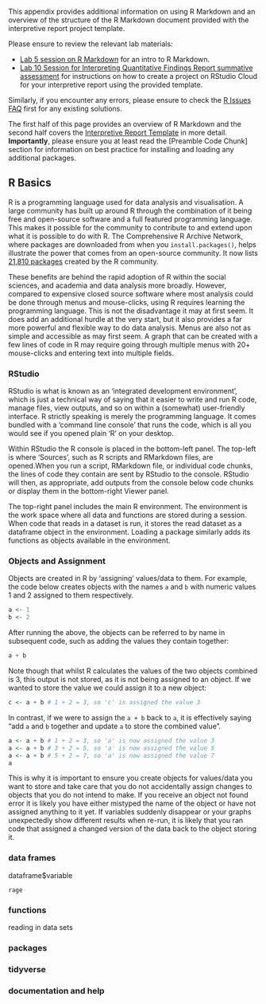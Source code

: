 This appendix provides additional information on using R Markdown and an overview of the structure of the R Markdown document provided with the interpretive report project template.

Please ensure to review the relevant lab materials:

-   [Lab 5 session on R Markdown](05-Lab5.qmd) for an intro to R Markdown.
-   [Lab 10 Session for Interpreting Quantitative Findings Report summative assessment](10-Lab10.qmd) for instructions on how to create a project on RStudio Cloud for your interpretive report using the provided template.

Similarly, if you encounter any errors, please ensure to check the [R Issues FAQ](13-RFAQ.qmd) first for any existing solutions.

The first half of this page provides an overview of R Markdown and the second half covers the [Interpretive Report Template](12-InterpretiveReportStructure.qmd#interpretive-report-template) in more detail. **Importantly**, please ensure you at least read the [Preamble Code Chunk] section for information on best practice for installing and loading any additional packages.

## R Basics {.unnumbered}

R is a programming language used for data analysis and visualisation. A large community has built up around R through the combination of it being free and open-source software and a full featured programming language. This makes it possible for the community to contribute to and extend upon what it is possible to do with R. The Comprehensive R Archive Network, where packages are downloaded from when you `install.packages()`, helps illustrate the power that comes from an open-source community. It now lists [21,810 packages](https://cran.r-project.org/web/packages/available_packages_by_name.html) created by the R community.

These benefits are behind the rapid adoption of R within the social sciences, and academia and data analysis more broadly. However, compared to expensive closed source software where most analysis could be done through menus and mouse-clicks, using R requires learning the programming language. This is not the disadvantage it may at first seem. It does add an additional hurdle at the very start, but it also provides a far more powerful and flexible way to do data analysis. Menus are also not as simple and accessible as may first seem. A graph that can be created with a few lines of code in R may require going through multiple menus with 20+ mouse-clicks and entering text into multiple fields.

### RStudio {.unnumbered}

RStudio is what is known as an 'integrated development environment', which is just a technical way of saying that it easier to write and run R code, manage files, view outputs, and so on within a (somewhat) user-friendly interface. R strictly speaking is merely the programming language. It comes bundled with a 'command line console' that runs the code, which is all you would see if you opened plain 'R' on your desktop.

Within RStudio the R console is placed in the bottom-left panel. The top-left is where 'Sources', such as R scripts and RMarkdown files, are opened.When you run a script, RMarkdown file, or individual code chunks, the lines of code they contain are sent by RStudio to the console. RStudio will then, as appropriate, add outputs from the console below code chunks or display them in the bottom-right Viewer panel.

The top-right panel includes the main R environment. The environment is the work space where all data and functions are stored during a session. When code that reads in a dataset is run, it stores the read dataset as a dataframe object in the environment. Loading a package similarly adds its functions as objects available in the environment.

### Objects and Assignment {.unnumbered}

Objects are created in R by 'assigning' values/data to them. For example, the code below creates objects with the names `a` and `b` with numeric values 1 and 2 assigned to them respectively.

```r
a <- 1
b <- 2
```

After running the above, the objects can be referred to by name in subsequent code, such as adding the values they contain together:

```r
a + b
```

Note though that whilst R calculates the values of the two objects combined is 3, this output is not stored, as it is not being assigned to an object. If we wanted to store the value we could assign it to a new object:

```r
c <- a + b # 1 + 2 = 3, so 'c' is assigned the value 3
```

In contrast, if we were to assign the `a + b` back to `a`, it is effectively saying "add `a` and `b` together and update `a` to store the combined value".

```r
a <- a + b # 1 + 2 = 3, so 'a' is now assigned the value 3
a <- a + b # 3 + 2 = 5, so 'a' is now assigned the value 5
a <- a + b # 5 + 2 = 7, so 'a' is now assigned the value 7
a
```

This is why it is important to ensure you create objects for values/data you want to store and take care that you do not accidentally assign changes to objects that you do not intend to make. If you receive an object not found error it is likely you have either mistyped the name of the object or have not assigned anything to it yet. If variables suddenly disappear or your graphs unexpectedly show different results when re-run, it is likely that you ran code that assigned a changed version of the data back to the object storing it.

### data frames {.unnumbered}


dataframe$variable


`rage`

### functions {.unnumbered}




reading in data sets

### packages {.unnumbered}

### tidyverse {.unnumbered}

### documentation and help {.unnumbered}
